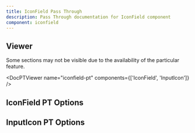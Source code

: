 ```yaml
---
title: IconField Pass Through
description: Pass Through documentation for IconField component
component: iconfield
---
```


## Viewer

Some sections may not be visible due to the availability of the particular feature.

<DocPTViewer name="iconfield-pt" components={['IconField', 'InputIcon']} />

## IconField PT Options

<DocTable name="IconField" category="pt" />

## InputIcon PT Options

<DocTable name="InputIcon" category="pt" />

